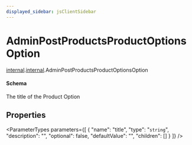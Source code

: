 ```yaml
---
displayed_sidebar: jsClientSidebar
---
```



# AdminPostProductsProductOptionsOption

[internal](../../admin_discounts/modules/admin_discounts.internal.mdx).[internal](../modules/admin_discounts.internal.internal.mdx).AdminPostProductsProductOptionsOption

#### Schema

The title of the Product Option

## Properties

<ParameterTypes parameters={[
  {
    "name": "title",
    "type": "`string`",
    "description": "",
    "optional": false,
    "defaultValue": "",
    "children": []
  }
]} />
